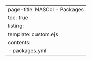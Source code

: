 ---
page-title: NASCol - Packages
toc: true
listing:
    template: custom.ejs
    contents:
        - packages.yml
---
